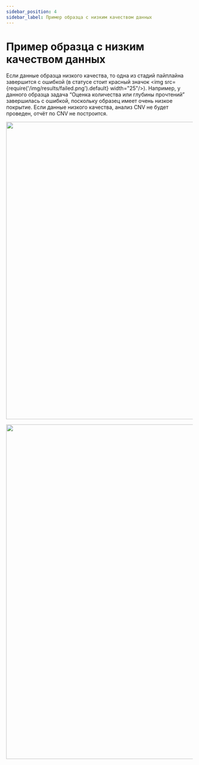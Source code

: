 ```yaml
---
sidebar_position: 4
sidebar_label: Пример образца с низким качеством данных
---
```


# Пример образца с низким качеством данных

Если данные образца низкого качества, то одна из стадий пайплайна завершится с ошибкой 
(в статусе стоит красный значок <img src={require('/img/results/failed.png').default} width="25"/>).
Например, у данного образца задача “Оценка количества или глубины прочтений” завершилась с ошибкой,
поскольку образец имеет очень низкое покрытие. Если данные низкого качества, анализ CNV не будет проведен,
отчёт по CNV не построится.

<p align="center">
<img src={require('/img/rus/48-main-page-low-data-quality.png').default} width="800"/>
</p>


<SpecialMarks mark="анализ не проведен, низкое качество данных" />

<p align="center">
<img src={require('/img/rus/49-cnv-report-low-data-quality.png').default} width="900"/>
</p>
